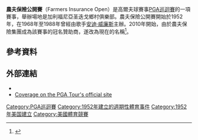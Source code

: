 {{Infobox golf tournament
| name             = Farmers Insurance Open
| image            = 
| location         = 美國[[拉霍亞|拉霍亞]]
| establishment    = 1952年<ref>[http://www.farmersinsuranceopen.com/pdfs/2010_Tournament.pdf Media Guide Book p. 20]{{dead link|date=十月 2017 |bot=InternetArchiveBot }}</ref>
| course           = {{le|多利松高爾夫球場|Torrey Pines Golf Course}}
| par              = 72 - (both courses) 
| yardage          = {{convert|7698|yd|abbr=on}} - 南場<br/>{{convert|7052|yd|abbr=on}} - 北場
| org              = {{le|聖地亞哥世紀俱樂部|The Century Club of San Diego}}
| tour             = [[PGA巡迴賽|PGA巡迴賽]]
| format           = [[比杆赛|比杆赛]]
| purse            = [[United_States_dollar|$]]650萬
| month_played     = 2月
| aggregate        = 266 {{le|喬治·伯恩斯 (高爾夫球手)|George Burns (golfer)|喬治·伯恩斯}} (1987)<br> 266 [[老虎伍茲|老虎伍茲]] (1999)
| to-par           = −22 {{le|喬治·伯恩斯 (高爾夫球手)|George Burns (golfer)|喬治·伯恩斯}} (1987)<br> −22 [[老虎伍茲|老虎伍茲]] (1999)
| current_champion = {{flagicon|USA}} [[派翠克·里德|派翠克·里德]]
}}
{{Location map
|USA relief
|relief     = 1
|label      = <small>Torrey Pines GC</small>
|lat        = 32.903
|long       = -117.245
|caption    = 在美國的位置
|float      = 
|marksize   = 5
|background = 
|width      = 240
}}
{{Location map
|USA California
|relief     = 1
|label      = <small>Torrey Pines GC</small>
|lat        = 32.903
|long       = -117.245
|caption    = 在加利福尼亞的位置
|position   = left
|float      = 
|marksize   = 5
|background = 
|width      = 180
}}
'''農夫保險公開賽'''（Farmers Insurance Open）是高爾夫球賽事[[PGA巡迴賽|PGA巡迴賽]]的一項賽事，舉辦場地是加利福尼亞圣迭戈鄉村俱樂部。農夫保險公開賽開始於1952年，在1968年至1988年曾經由歌手[[安迪·威廉斯|安迪·威廉斯]]主辦。2010年開始，由於農夫保險集團成為該賽事的冠名贊助商，遂改為現在的名稱<ref>{{cite web |url=http://www.pgatour.com/news/2010/01/18/sandiego.html |title=Farmers Insurance to sponsor San Diego Tour event |publisher=PGA Tour |date=January 18, 2010 |accessdate=March 13, 2013}}</ref>。
==參考資料==
{{reflist}}
==外部連結==
*{{official website|http://www.farmersinsuranceopen.com/}}
*[http://www.pgatour.com/tournaments/farmers-insurance-open.html Coverage on the PGA Tour's official site]
{{coord|32.903|-117.245|display=t|type:event}}

{{PGA_Tour_Events}}

[[Category:PGA巡迴賽|Category:PGA巡迴賽]]
[[Category:1952年建立的週期性體育事件|Category:1952年建立的週期性體育事件]]
[[Category:1952年美国建立|Category:1952年美国建立]]
[[Category:美國體育競賽|Category:美國體育競賽]]